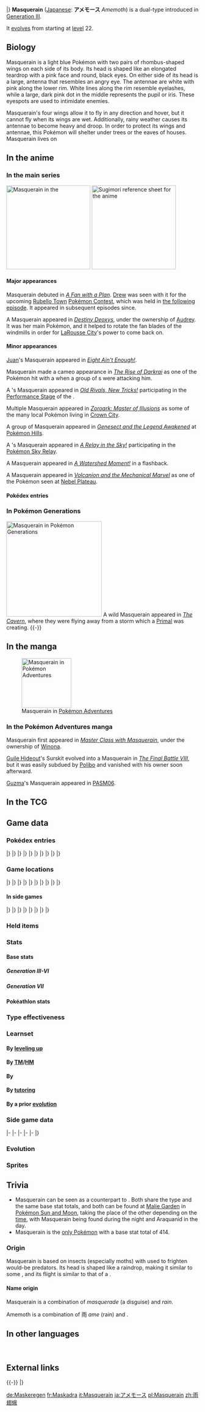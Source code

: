 {{PokémonPrevNext/Head|type=Bug|type2=Flying}}
{{PokémonPrevNext/GO|species=Masquerain}}
{{PokémonPrevNext/Pokémon|type=Bug|prevnum=283|prev=Surskit|nextnum=285|next=Shroomish|roundleft=bl|roundright=br}}
|}
{{Pokémon Infobox
|name=Masquerain
|jname=アメモース
|jtranslit=Amemōsu
|tmname=Amemoth
|ndex=284
|hdex=033
|hdex6=034
|karea=Central
|kdex=048
|adex=140
|type1=Bug
|type2=Flying
|category=Eyeball
|height-ftin=2'07"
|height-m=0.8
|weight-lbs=7.9
|weight-kg=3.6
|ability1=Intimidate
|abilityd=Unnerve
|egggroupn=2
|egggroup1=Water 1
|egggroup2=Bug
|eggcycles=15
|evtotal=2
|evsa=1
|evsd=1
|expyield=159<!--145 in Gen V-VI-->
|oldexp=128
|lv100exp=1,000,000
|gendercode=127
|color=Blue
|catchrate=75
|body=13
|pokefordex=masquerain
|generation=3
|friendship=70
}}
'''Masquerain''' ([[List of Japanese Pokémon names|Japanese]]: '''アメモース''' ''Amemoth'') is a dual-type {{2t|Bug|Flying}} {{OBP|Pokémon|species}} introduced in [[Generation III]].

It [[Evolution|evolve]]s from {{p|Surskit}} starting at [[level]] 22.

==Biology==
Masquerain is a light blue Pokémon with two pairs of rhombus-shaped wings on each side of its body. Its head is shaped like an elongated teardrop with a pink face and round, black eyes. On either side of its head is a large, antenna that resembles an angry eye. The antennae are white with pink along the lower rim. White lines along the rim resemble eyelashes, while a large, dark pink dot in the middle represents the pupil or iris. These eyespots are used to intimidate enemies.

Masquerain's four wings allow it to fly in any direction and hover, but it cannot fly when its wings are wet. Additionally, rainy weather causes its antennae to become heavy and droop. In order to protect its wings and antennae, this Pokémon will shelter under trees or the eaves of houses. Masquerain lives on {{DL|List of Pokémon by habitat|Water's-edge Pokémon|water's edge.}}

==In the anime==
===In the main series===
[[File:Drew Masquerain.png|thumb|left|220px|Masquerain in the {{pkmn|anime}}]]
[[File:Sugimori Masquerain AG.jpg|thumb|left|220px|[[Ken Sugimori|Sugimori]] reference sheet for the anime]]
====Major appearances====
Masquerain debuted in ''[[AG077|A Fan with a Plan]]''. [[Drew]] was seen {{pkmn|training|practicing}} with it for the upcoming [[Rubello Town]] [[Pokémon Contest]], which was held in [[AG078|the following episode]]. It appeared in subsequent episodes since.

A Masquerain appeared in ''[[M07|Destiny Deoxys]]'', under the ownership of [[Audrey and Kathryn|Audrey]]. It was her main Pokémon, and it helped to rotate the fan blades of the windmills in order for [[LaRousse City]]'s power to come back on.

====Minor appearances====
[[Juan]]'s Masquerain appeared in ''[[Eight Ain't Enough!]]''.

Masquerain made a cameo appearance in ''[[M10|The Rise of Darkrai]]'' as one of the Pokémon {{OBP|Darkrai|M10}} hit with a {{m|Dark Void}} when a group of {{pkmn|Trainer}}s were attacking him.

A {{pkmn|Coordinator}}'s Masquerain appeared in ''[[DP123|Old Rivals, New Tricks!]]'' participating in the [[Appeal|Performance Stage]] of the {{to|Sandalstraw}} {{pkmn|Contest}}.

Multiple Masquerain appeared in ''[[M13|Zoroark: Master of Illusions]]'' as some of the many local Pokémon living in [[Crown City]].

A group of Masquerain appeared in ''[[M16|Genesect and the Legend Awakened]]'' at [[Pokémon Hills]].

A {{pkmn|Trainer}}'s Masquerain appeared in ''[[XY077|A Relay in the Sky!]]'' participating in the [[Pokémon Sky Relay]].

A Masquerain appeared in ''[[XY108|A Watershed Moment!]]'' in a flashback.

A Masquerain appeared in ''[[M19|Volcanion and the Mechanical Marvel]]'' as one of the Pokémon seen at [[Nebel Plateau]].

====Pokédex entries====
{{Animedexheader|Hoenn}}
{{Animedexbody|AG077|Masquerain|May's Pokédex|Masquerain, the Eyeball Pokémon. Masquerain is the evolved form of {{p|Surskit}}. Its feelers, which resemble eyeballs, help to throw off opponents. It is able to hover in the sky like a {{wp|helicopter}}.}}
{{Animedexfooter/Pokémon|''Advanced Generation''|Hoenn}}

===In Pokémon Generations===
[[File:Ninjask Breloom Masquerain PG.png|thumb|250px|Masquerain in [[Pokémon Generations]]]]
A wild Masquerain appeared in ''[[PG08|The Cavern]]'', where they were flying away from a storm which a [[Primal Reversion|Primal]] {{p|Kyogre}} was creating.
{{-}}

==In the manga==
[[File:Winona Masquerain Adventures.png|thumb|130px|Masquerain in [[Pokémon Adventures]]]]
===In the Pokémon Adventures manga===
Masquerain first appeared in ''[[PS231|Master Class with Masquerain]]'', under the ownership of [[Winona]].

[[Guile Hideout]]'s Surskit evolved into a Masquerain in ''[[PS335|The Final Battle VIII]]'', but it was easily subdued by [[Polibo]] and vanished with his owner soon afterward.

[[Guzma]]'s Masquerain appeared in [[PASM06]].

==In the TCG==
{{main|Masquerain (TCG)}}

==Game data==
===Pokédex entries===
{{Dex/Header|type=Bug|type2=Flying}}
{{Dex/NA|gen=III}}
{{Dex/Gen|gen=III}}
{{Dex/Entry1|v=Ruby|t=FFF|entry=Masquerain intimidates enemies with the eyelike patterns on its antennas. This Pokémon flaps its four wings to freely fly in any direction - even sideways and backwards - as if it were a helicopter.}}
{{Dex/Entry1|v=Sapphire|t=FFF|entry=Masquerain's antennas have eyelike patterns that usually give it an angry look. If the "eyes" are droopy and appear sad, it is said to be a sign that a heavy rainfall is on its way.}}
{{Dex/Entry1|v=Emerald|t=FFF|entry=It intimidates foes with the large eyelike patterns on its antennae. Because it can't fly if its wings get wet, it shelters itself from rain under large trees and eaves.}}
{{Dex/Entry2|v=FireRed|v2=LeafGreen|entry=The antennae have distinctive patterns that look like eyes. When it rains, they grow heavy, making flight impossible.}}
|}
|}
{{Dex/Gen|gen=IV}}
{{Dex/Entry3|v=Diamond|v2=Pearl|v3=Platinum|entry=Its antennae have eye patterns on them. Its four wings enable it to hover and fly in any direction.}}
{{Dex/Entry2|v=HeartGold|v2=SoulSilver|entry=It flaps its four wings to hover and fly freely in any direction--to and fro and sideways.}}
|}
|}
{{Dex/Gen|gen=V}}
{{Dex/Entry2|v=Black|v2=White|t=FFF|entry=Its antennae have eye patterns on them. Its four wings enable it to hover and fly in any direction.}}
{{Dex/Entry2|v=Black 2|v2=White 2|t=FFF|entry=Its antennae have eye patterns on them. Its four wings enable it to hover and fly in any direction.}}
|}
|}
{{Dex/Gen|gen=VI}}
{{Dex/Entry1|v=X|t=FFF|entry=Its antennae have eye patterns on them. Its four wings enable it to hover and fly in any direction.}}
{{Dex/Entry1|v=Y|entry=It flaps its four wings to hover and fly freely in any direction--to and fro and sideways.}}
{{Dex/Entry1|v=Omega Ruby|t=FFF|entry=Masquerain intimidates enemies with the eyelike patterns on its antennas. This Pokémon flaps its four wings to freely fly in any direction—even sideways and backwards—as if it were a helicopter.}}
{{Dex/Entry1|t=FFF|v=Alpha Sapphire|entry=Masquerain’s antennas have eyelike patterns that usually give it an angry look. If the “eyes” are droopy and appear sad, it is said to be a sign that a heavy rainfall is on its way.}}
|}
|}
{{Dex/Gen|gen=VII}}
{{Dex/Entry1|v=Sun|entry=It intimidates enemies with the eye-like patterns on its antennae. Its four wings allow it to fly in any direction.}}
{{Dex/Entry1|v=Moon|entry=Its wings and antennae don't cope well with moisture. After a rain, it faces sunward to dry off.}}
{{Dex/Entry1|v=Ultra Sun|entry=Masquerain intimidates enemies with the eyelike patterns of its eyespots. If that doesn't work, it deftly makes its escape on its set of four wings.}}
{{Dex/Entry1|v=Ultra Moon|entry=Its thin, winglike antennae are highly absorbent. It waits out rainy days in tree hollows.}}
|}
|}
{{Dex/Footer}}

===Game locations===
{{Availability/Header|type=Bug|type2=Flying}}
{{Availability/NA|gen=III}}
{{Availability/Gen|gen=III}}
{{Availability/Entry2|v=Ruby|v2=Sapphire|t=FFF|t2=FFF|area=[[Evolution|Evolve]] {{p|Surskit}}}}
{{Availability/Entry1|v=Emerald|t=FFF|area=[[Evolution|Evolve]] {{p|Surskit}}}}
{{Availability/Entry2/None|v=FireRed|v2=LeafGreen}}
{{Availability/Entry1/None|v=Colosseum}}
{{Availability/Entry1|v=XD|t=FFF|link=Pokémon XD: Gale of Darkness|area=[[Evolution|Evolve]] {{p|Surskit}}}}
|}
|}
{{Availability/Gen|gen=IV}}
{{Availability/Entry2|v=Diamond|v2=Pearl|area=[[Evolution|Evolve]] {{p|Surskit}}}}
{{Availability/Entry1|v=Platinum|area={{rt|229|Sinnoh}}}}
{{Availability/Entry2|v=HeartGold|v2=SoulSilver|area={{safari|Johto}}}}
{{Availability/Entry1|v=Pal Park|color={{locationcolor/light|water}}|link=Pal Park|area={{DL|List of Pokémon by Pal Park location|Pond}}}}
|}
|}
{{Availability/Gen|gen=V}}
{{Availability/Entry1/None|v=Black}}
{{Availability/Entry1|v=White|area=[[Evolution|Evolve]] {{p|Surskit}}}}
{{Availability/Entry2|v=Black 2|v2=White 2|t=FFF|area={{rt|11|Unova}} ([[Pokémon outbreak|Swarm]])}}
|}
|}
{{Availability/Gen|gen=VI}}
{{Availability/Entry2|v=X|v2=Y|t=FFF|area={{rt|3|Kalos}} ({{m|Surf}}ing)<br>[[Friend Safari]] ([[Friend Safari#Bug-type Safari|Bug]])}}
{{Availability/Entry2|v=Omega Ruby|v2=Alpha Sapphire|t=FFF|t2=FFF|area=[[Route]]s {{rtn|102|Hoenn}}, {{rtn|111|Hoenn}}, {{rtn|114|Hoenn}}, {{rtn|117|Hoenn}}, {{rtn|120|Hoenn}}, {{rtn|123|Hoenn}}, and [[Petalburg City]] ({{m|Surf}}ing)}}
|}
|}
{{Availability/Gen|gen=VII}}
{{Availability/Entry2|v=Sun|v2=Moon|area=[[Malie Garden]]{{sup/t|N}}}}
{{Availability/Entry2|v=Ultra Sun|v2=Ultra Moon|area=[[Malie Garden]]{{sup/t|N}}}}
|}
|}
{{Availability/Footer}}

====In side games====
{{Availability/Header|type=Bug|type2=Flying}}
{{Availability/NA|gen=III}}
{{Availability/Gen|gen=III}}
{{Availability/Entry1|v=Pinball: R&S|link=Pokémon Pinball: Ruby & Sapphire|color={{ruby color}}|t=FFF|area=[[Evolution|Evolve]] {{p|Surskit}}}}
{{Availability/Entry1|v=Trozei!|color={{yellow color}}|area=[[Secret Storage 17]], Endless Level 20, Forever Level 20, [[Mr. Who's Den]]}}
{{Availability/Entry2|v=MD Red|v2=MD Blue|link=Pokémon Mystery Dungeon: Red Rescue Team and Blue Rescue Team|area=[[Evolution|Evolve]] {{p|Surskit}}}}
|}
|}
{{Availability/Gen|gen=IV}}
{{Availability/Entry2|v=MD Time|v2=MD Darkness|link=Pokémon Mystery Dungeon: Explorers of Time and Explorers of Darkness|area=[[Serenity River]] (B6-B7)}}
{{Availability/Entry1|v=MD Sky|link=Pokémon Mystery Dungeon: Explorers of Sky|area=[[Serenity River]] (B6-B7)}}
<!--{{Availability/Entry1|v=MD Stormy|link=Pokémon Mystery Dungeon (WiiWare)|color={{water color}}|area=}}-->
|}
|}
{{Availability/Gen|gen=V}}
{{Availability/Entry1|1|v=Rumble Blast|color={{fire color}}|area=Lake: [[Everspring Valley]], [[Soothing Shore]]}}
{{Availability/Entry1|1|v=Rumble U|color={{fire color}}|area=[[Frenzy Square#Make a Big Splash!|Frenzy Square: Make a Big Splash!]]}}
|}
|}
{{Availability/Gen|gen=VI}}
{{Availability/Entry1|1|v=Battle Trozei|color={{defense color}}|area=[[Safari Jungle#Sunday Stage 1|Safari Jungle: Stage 1]]{{dotw|Su}}}}
{{Availability/Entry1|1|v=Shuffle|color={{beauty color}}|area=[[Sweet Strasse|Sweet Strasse: Stage 82]]}}
{{Availability/Entry1|1|v=Rumble World|color={{fire color}}|area=[[Ruby Volcano#Lake of Tranquility|Ruby Volcano: Lake of Tranquility]] <small>(All Areas)</small>, [[Plasma Tundra#Misty Moor|Plasma Tundra: Misty Moor]] <small>(All Areas)</small>}}
|}
|}
{{Availability/Footer}}

===Held items===
{{HeldItems
|type=Bug|type2=Flying
|pt1=SilverPowder|pt1type=None|pt1rar=5
|hgss1=SilverPowder|hgss1type=None|hgss1rar=5
|b2w21=SilverPowder|b2w21type=None|b2w21rar=5
|xy1=Silver Powder|xy1type=None|xy1rar=5
|oras1=Silver Powder|oras1type=None|oras1rar=5
|sm1=Silver Powder|sm1type=None|sm1rar=5
|usum1=Silver Powder|usum1type=None|usum1rar=5
}}

===Stats===
====Base stats====
=====Generation III-VI=====
{{Stats
|type=Bug
|type2=Flying
|HP=70
|Attack=60
|Defense=62
|SpAtk=80
|SpDef=82
|Speed=60}}

=====Generation VII=====
{{Stats
|type=Bug
|type2=Flying
|HP=70
|Attack=60
|Defense=62
|SpAtk=100
|SpDef=82
|Speed=80}}

====Pokéathlon stats====
{{Pokéthlon
|type=Bug
|type2=Flying
|Speed=3
|SpeedMax=4
|Power=1
|PowerMax=3
|Technique=3
|TechniqueMax=3
|Stamina=4
|StaminaMax=4
|Jump=5
|JumpMax=5}}

===Type effectiveness===
{{TypeEffectiveness
|type1=Bug
|type2=Flying
|Normal=100
|Fighting=25
|Flying=200
|Poison=100
|Ground=0
|Rock=400
|Bug=50
|Ghost=100
|Steel=100
|Fire=200
|Water=100
|Grass=25
|Electric=200
|Psychic=100
|Ice=200
|Dragon=100
|Dark=100
|Fairy=100
|notes=yes
|flying=ironballiv
|newground=½}}

===Learnset===
====By [[Level|leveling up]]====
{{learnlist/levelh/7|Masquerain|Bug|Flying|3}}
{{learnlist/level7|1|Quiver Dance|Bug|Status|—|—|20}}
{{learnlist/level7|1|Whirlwind|Normal|Status|—|—|20}}
{{learnlist/level7|1|Bug Buzz|Bug|Special|90|100|10||'''}}
{{learnlist/level7|1|Ominous Wind|Ghost|Special|60|100|5}}
{{learnlist/level7|1|Bubble|Water|Special|40|100|30}}
{{learnlist/level7|1|Quick Attack|Normal|Physical|40|100|30}}
{{learnlist/level7|1|Sweet Scent|Normal|Status|—|100|20}}
{{learnlist/level7|1|Water Sport|Water|Status|—|—|15}}
{{learnlist/level7|6|Quick Attack|Normal|Physical|40|100|30}}
{{learnlist/level7|9|Sweet Scent|Normal|Status|—|100|20}}
{{learnlist/level7|14|Water Sport|Water|Status|—|—|15}}
{{learnlist/level7|17|Gust|Flying|Special|40|100|35||'''}}
{{learnlist/level7|22|Scary Face|Normal|Status|—|100|10}}
{{learnlist/level7|22|Air Cutter|Flying|Special|60|95|25||'''}}
{{learnlist/level7|26|Stun Spore|Grass|Status|—|75|30}}
{{learnlist/level7|32|Silver Wind|Bug|Special|60|100|5||'''}}
{{learnlist/level7|38|Air Slash|Flying|Special|75|95|15||'''}}
{{learnlist/level7|42|Bug Buzz|Bug|Special|90|100|10||'''}}
{{learnlist/level7|48|Whirlwind|Normal|Status|—|—|20}}
{{learnlist/level7|52|Quiver Dance|Bug|Status|—|—|20}}
{{learnlist/levelf/7|Masquerain|Bug|Flying|3}}

====By [[TM]]/[[HM]]====
{{learnlist/tmh/7|Masquerain|Bug|Flying|3}}
{{learnlist/tm7|TM06|Toxic|Poison|Status|—|90|10}}
{{learnlist/tm7|TM10|Hidden Power|Normal|Special|60|100|15}}
{{learnlist/tm7|TM11|Sunny Day|Fire|Status|—|—|5}}
{{learnlist/tm7|TM13|Ice Beam|Ice|Special|90|100|10}}
{{learnlist/tm7|TM14|Blizzard|Ice|Special|110|70|5}}
{{learnlist/tm7|TM15|Hyper Beam|Normal|Special|150|90|5}}
{{learnlist/tm7|TM17|Protect|Normal|Status|—|—|10}}
{{learnlist/tm7|TM18|Rain Dance|Water|Status|—|—|5}}
{{learnlist/tm7|TM19|Roost|Flying|Status|—|—|10}}
{{learnlist/tm7|TM21|Frustration|Normal|Physical|—|100|20}}
{{learnlist/tm7|TM22|Solar Beam|Grass|Special|120|100|10}}
{{learnlist/tm7|TM27|Return|Normal|Physical|—|100|20}}
{{learnlist/tm7|TM30|Shadow Ball|Ghost|Special|80|100|15}}
{{learnlist/tm7|TM32|Double Team|Normal|Status|—|—|15}}
{{learnlist/tm7|TM40|Aerial Ace|Flying|Physical|60|—|20||'''}}
{{learnlist/tm7|TM42|Facade|Normal|Physical|70|100|20}}
{{learnlist/tm7|TM44|Rest|Psychic|Status|—|—|10}}
{{learnlist/tm7|TM45|Attract|Normal|Status|—|100|15}}
{{learnlist/tm7|TM46|Thief|Dark|Physical|60|100|25}}
{{learnlist/tm7|TM48|Round|Normal|Special|60|100|15}}
{{learnlist/tm7|TM53|Energy Ball|Grass|Special|90|100|10}}
{{learnlist/tm7|TM55|Scald|Water|Special|80|100|15}}
{{learnlist/tm7|TM68|Giga Impact|Normal|Physical|150|90|5}}
{{learnlist/tm7|TM77|Psych Up|Normal|Status|—|—|10}}
{{learnlist/tm7|TM83|Infestation|Bug|Special|20|100|20||'''}}
{{learnlist/tm7|TM87|Swagger|Normal|Status|—|85|15}}
{{learnlist/tm7|TM88|Sleep Talk|Normal|Status|—|—|10}}
{{learnlist/tm7|TM89|U-turn|Bug|Physical|70|100|20||'''}}
{{learnlist/tm7|TM90|Substitute|Normal|Status|—|—|10}}
{{learnlist/tm7|TM100|Confide|Normal|Status|—|—|20}}
{{learnlist/tmf/7|Masquerain|Bug|Flying|3}}

====By {{pkmn|breeding}}====
{{learnlist/breedh/7|Masquerain|Bug|Flying|3}}
{{learnlist/breed7|{{MSP|055|Golduck}}{{MSP|086|Seel}}{{MSP|087|Dewgong}}{{MSP|140|Kabuto}}{{MSP|141|Kabutops}}{{MSP|395|Empoleon}}<br>{{MSP|400|Bibarel}}{{MSP|418|Buizel}}{{MSP|419|Floatzel}}{{MSP|564|Tirtouga}}{{MSP|565|Carracosta}}{{MSP|594|Alomomola}}<br>{{MSP|692|Clauncher}}{{MSP|693|Clawitzer}}{{MSP|728|Popplio}}{{MSP|729|Brionne}}{{MSP|730|Primarina}}|Aqua Jet|Water|Physical|40|100|20||}}
{{learnlist/breed7|{{MSP|010|Caterpie}}{{MSP|013|Weedle}}{{MSP|168|Ariados}}{{MSP|204|Pineco}}{{MSP|205|Forretress}}{{MSP|213|Shuckle}}<br>{{MSP|265|Wurmple}}{{MSP|291|Ninjask}}{{MSP|401|Kricketot}}{{MSP|412|Burmy}}{{MSP|414|Mothim}}{{MSP|415|Combee}}<br>{{MSP|451|Skorupi}}{{MSP|452|Drapion}}{{MSP|469|Yanmega}}{{MSP|540|Sewaddle}}{{MSP|541|Swadloon}}{{MSP|542|Leavanny}}<br>{{MSP|543|Venipede}}{{MSP|544|Whirlipede}}{{MSP|545|Scolipede}}{{MSP|557|Dwebble}}{{MSP|558|Crustle}}{{MSP|595|Joltik}}<br>{{MSP|596|Galvantula}}{{MSP|632|Durant}}{{MSP|636|Larvesta}}{{MSP|664|Scatterbug}}{{MSP|736|Grubbin}}{{MSP|737|Charjabug}}<br>{{MSP|738|Vikavolt}}{{MSP|751|Dewpider}}{{MSP|752|Araquanid}}{{MSP|768|Golisopod}}|Bug Bite|Bug|Physical|60|100|20||'''}}
{{learnlist/breed7|{{MSP|140|Kabuto}}{{MSP|141|Kabutops}}{{MSP|214|Heracross}}{{MSP|222|Corsola}}{{MSP|540|Sewaddle}}{{MSP|588|Karrablast}}<br>{{MSP|618|Stunfisk}}|Endure|Normal|Status|&mdash;|&mdash;|10}}
{{learnlist/breed7|{{MSP|015|Beedrill}}{{MSP|168|Ariados}}{{MSP|451|Skorupi}}{{MSP|452|Drapion}}{{MSP|542|Leavanny}}{{MSP|589|Escavalier}}|Fell Stinger|Bug|Physical|50|100|25||'''}}
{{learnlist/breed7|{{MSP|048|Venonat}}{{MSP|049|Venomoth}}{{MSP|193|Yanma}}{{MSP|469|Yanmega}}{{MSP|258|Mudkip}}{{MSP|259|Marshtomp}}<br>{{MSP|260|Swampert}}|Foresight|Normal|Status|&mdash;|&mdash;|40}}
{{learnlist/breed7|{{MSP|007|Squirtle}}{{MSP|008|Wartortle}}{{MSP|009|Blastoise}}{{MSP|054|Psyduck}}{{MSP|055|Golduck}}{{MSP|060|Poliwag}}<br>{{MSP|061|Poliwhirl}}{{MSP|116|Horsea}}{{MSP|117|Seadra}}{{MSP|230|Kingdra}}{{MSP|131|Lapras}}{{MSP|138|Omanyte}}<br>{{MSP|139|Omastar}}{{MSP|158|Totodile}}{{MSP|159|Croconaw}}{{MSP|160|Feraligatr}}{{MSP|183|Marill}}{{MSP|184|Azumarill}}<br>{{MSP|223|Remoraid}}{{MSP|224|Octillery}}{{MSP|226|Mantine}}{{MSP|258|Mudkip}}{{MSP|279|Pelipper}}{{MSP|271|Lombre}}<br>{{MSP|350|Milotic}}{{MSP|367|Huntail}}{{MSP|368|Gorebyss}}{{MSP|369|Relicanth}}{{MSP|393|Piplup}}{{MSP|394|Prinplup}}<br>{{MSP|395|Empoleon}}{{MSP|535|Tympole}}{{MSP|536|Palpitoad}}{{MSP|537|Seismitoad}}{{MSP|564|Tirtouga}}{{MSP|565|Carracosta}}<br>{{MSP|594|Alomomola}}{{MSP|656|Froakie}}{{MSP|657|Frogadier}}{{MSP|658|Greninja}}{{MSP|690|Skrelp}}{{MSP|691|Dragalge}}<br>{{MSP|728|Popplio}}{{MSP|729|Brionne}}{{MSP|730|Primarina}}|Hydro Pump|Water|Special|110|80|5||}}
{{learnlist/breed7|{{MSP|414|Mothim}}{{MSP|751|Dewpider}}{{MSP|752|Araquanid}}|Lunge|Bug|Physical|80|100|15||'''}}
{{learnlist/breed7|{{MSP|290|Nincada}}{{MSP|291|Ninjask}}{{MSP|062|Poliwrath}}|Mind Reader|Normal|Status|&mdash;|&mdash;|5}}
{{learnlist/breed7|{{MSP|060|Poliwag}}{{MSP|061|Poliwhirl}}{{MSP|138|Omanyte}}{{MSP|139|Omastar}}{{MSP|140|Kabuto}}{{MSP|141|Kabutops}}<br>{{MSP|194|Wooper}}{{MSP|195|Quagsire}}{{MSP|259|Marshtomp}}{{MSP|260|Swampert}}{{MSP|535|Tympole}}{{MSP|536|Palpitoad}}<br>{{MSP|537|Seismitoad}}{{MSP|618|Stunfisk}}|Mud Shot|Ground|Special|55|95|15}}
{{learnlist/breed7|{{MSP|213|Shuckle}}|Power Split|Psychic|Status|&mdash;|&mdash;|10}}
{{learnlist/breed7|{{MSP|012|Butterfree}}{{MSP|048|Venonat}}{{MSP|049|Venomoth}}{{MSP|223|Remoraid}}{{MSP|224|Octillery}}{{MSP|226|Mantine}}<br>{{MSP|269|Dustox}}{{MSP|414|Mothim}}{{MSP|666|Vivillon}}{{MSP|686|Inkay}}{{MSP|687|Malamar}}|Psybeam|Psychic|Special|65|100|20}}
{{learnlist/breed7|{{MSP|048|Venonat}}{{MSP|049|Venomoth}}{{MSP|087|Dewgong}}{{MSP|223|Remoraid}}{{MSP|224|Octillery}}{{MSP|226|Mantine}}<br>{{MSP|313|Volbeat}}{{MSP|595|Joltik}}{{MSP|596|Galvantula}}|Signal Beam|Bug|Special|75|100|15||'''}}
{{learnlist/breedf/7|Masquerain|Bug|Flying|3}}

====By [[Move Tutor|tutoring]]====
{{learnlist/tutorh/7|Masquerain|Bug|Flying|3}}
{{learnlist/tutor7|Bug Bite|Bug|Physical|60|100|20||'''|no|yes}}
{{learnlist/tutor7|Defog|Flying|Status|—|—|15|||no|yes}}
{{learnlist/tutor7|Giga Drain|Grass|Special|75|100|10|||no|yes}}
{{learnlist/tutor7|Icy Wind|Ice|Special|55|95|15|||no|yes}}
{{learnlist/tutor7|Liquidation|Water|Physical|85|100|10|||no|yes}}
{{learnlist/tutor7|Signal Beam|Bug|Special|75|100|15||'''|no|yes}}
{{learnlist/tutor7|Snore|Normal|Special|50|100|15|||no|yes}}
{{learnlist/tutor7|Tailwind|Flying|Status|—|—|15|||no|yes}}
{{learnlist/tutor7|Water Pulse|Water|Special|60|100|20|||no|yes}}
{{learnlist/tutorf/7|Masquerain|Bug|Flying|3}}

====By a prior [[evolution]]====
{{learnlist/prevoh/7|Masquerain|Bug|Flying|3}}
{{learnlist/prevo7|283|Surskit|||||Bubble Beam|Water|Special|65|100|20}}
{{learnlist/prevo7|283|Surskit|||||Agility|Psychic|Status|—|—|30}}
{{learnlist/prevo7|283|Surskit|||||Mist|Ice|Status|—|—|30}}
{{learnlist/prevo7|283|Surskit|||||Haze|Ice|Status|—|—|30}}
{{learnlist/prevo7|283|Surskit|||||Aqua Jet|Water|Physical|40|100|20}}
{{learnlist/prevo7|283|Surskit|||||Baton Pass|Normal|Status|—|—|40}}
{{learnlist/prevo7|283|Surskit|||||Sticky Web|Bug|Status|—|—|20}}
{{learnlist/prevof/7|Masquerain|Bug|Flying|3}}

===Side game data===
{{Spindata/Head|type=Bug|type2=Flying}}
{{Spindata/PinballRS|col=3|type=Bug|ndex=284|acquisition=Evolve|evolved=yes}}
{{Spindata/Trozei|col=3|type=Bug|ndex=284|rarity=Common}}
|-
{{Spindata/MDRB|col=6|type=Bug|ndex=284
|body=1
|rate=Evolve
|area=Tadpole Pond
|P1=I don't like it when it rains. It prevents me from flying.
|P2=Huh? My health is down to only half already. I have to be careful.
|P3=That's it... My antennae feel too heavy to fly...
|PL=I got my next level! I'll work that much harder!
}}
|-
{{Spindata/MDTDS|col=6|type=Bug|ndex=284
|body=1
|rate=-10
|IQ=D
}}
|-
{{Spindata/RumbleBlast|col=6|type=Bug
|att=2
|def=3
|speed=3
}}
|-
{{Spindata/Battle Trozei|col=3|type=Bug|ndex=284
|power=2
}}
{{Spindata/Shuffle|col=3|type=Bug|ndex=284|num=076
|min=60
|max=105
|raisemaxlevel=5
|skill=Opportunist
|skilldesc=Rarely increases damage.
|swapper=Nosedive
}}
|-
{{Spindata/GO|col=6|type=Bug|ndex=284
|hatch=N/A
|buddy=1
|evolution=N/A
|stamina=140
|attack=150
|defense=154
|fast={{m|Infestation}}, {{m|Air Slash}}
|special={{m|Air Cutter}}, {{m|Ominous Wind}}, {{m|Silver Wind}}
}}
|}

===Evolution===
{{Evobox-2
|type1=Bug
|type2=Flying
|pictype=art
|no1=283
|name1=Surskit
|type1-1=Bug
|type2-1=Water
|evo1={{bag|Rare Candy}}<br>{{color2|000|Level|Level 22}}
|no2=284
|name2=Masquerain
|type1-2=Bug
|type2-2=Flying}}

===Sprites===
{{Spritebox/Header|type=Bug|type2=Flying}}
{{Spritebox/NA|gen=III}}
{{Spritebox/3|ndex=284}}
{{Spritebox/4|ndex=284}}
{{Spritebox/5|ndex=284}}
{{Spritebox/6|ndex=284}}
{{Spritebox/7|ndex=284}}
{{Spritebox/Footer|284|Masquerain}}

==Trivia==
* Masquerain can be seen as a counterpart to {{p|Araquanid}}. Both share the {{t|Bug}} type and the same base stat totals, and both can be found at [[Malie Garden]] in [[Pokémon Sun and Moon]], taking the place of the other depending on the [[time]], with Masquerain being found during the night and Araquanid in the day.
* Masquerain is the [[List of Pokémon with unique base stat totals|only Pokémon]] with a base stat total of 414.

===Origin===
Masquerain is based on insects (especially moths) with {{wp|Eyespot (mimicry)|eyespots}} used to frighten would-be predators. Its head is shaped like a raindrop, making it similar to some {{wp|Fulgoridae|lanternflies}}, and its flight is similar to that of a {{wp|damselfly}}.

====Name origin====
Masquerain is a combination of ''masquerade'' (a disguise) and ''rain''.

Amemoth is a combination of 雨 ''ame'' (rain) and ''{{wp|moth}}''.

==In other languages==
{{Other languages|type=Bug|type2=water
|ja=アメモース ''Amemoth''|jameaning=From {{tt|雨 ''ame''|rain}} and ''moth
|fr=Maskadra|frmeaning=From ''Masquerade'' and a corruption of ''{{tt|Attrait|Attractive}}''
|es=Masquerain|esmeaning=Same as English name
|de=Maskeregen|demeaning=From ''{{tt|Maske|mask}}'' and ''{{tt|Regen|rain}}''
|it=Masquerain|itmeaning=Same as English name
|ko=비나방 ''Binabang''|komeaning=From {{tt|비 ''bi''|rain}} and {{tt|나방 ''nabang''|moth}}
|zh_cmn=雨翅蛾 ''Yǔchì'é''|zh_cmnmeaning=From {{tt|雨 ''yǔ''|rain}}, {{tt|翅 ''chì''|wing}}, and {{tt|蛾 ''é''| moth}}
|ru=Маскерейн ''Maskereyn''|rumeaning=Transcription of English name
}}
<br clear="left">

==External links==

{{-}}
{{PokémonPrevNext/Head|type=Bug|type2=Flying}}
{{PokémonPrevNext/Pokémon|type=Bug|prevnum=283|prev=Surskit|nextnum=285|next=Shroomish}}
|}
{{Project Pokédex notice}}

[[de:Maskeregen]]
[[fr:Maskadra]]
[[it:Masquerain]]
[[ja:アメモース]]
[[pl:Masquerain]]
[[zh:雨翅蛾]]